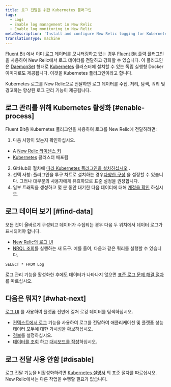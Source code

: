 ```yaml
---
title: 로그 전달을 위한 Kubernetes 플러그인
tags:
  - Logs
  - Enable log management in New Relic
  - Enable log monitoring in New Relic
metaDescription: 'Install and configure New Relic logging for Kubernetes, so you can use enhanced log management capabilities.'
translationType: machine
---
```


[Fluent Bit](https://fluentbit.io/) 에서 이미 로그 데이터를 모니터링하고 있는 경우 [Fluent Bit 출력 플러그인](https://github.com/newrelic/newrelic-fluent-bit-output) 을 사용하여 New Relic에서 로그 데이터를 전달하고 강화할 수 있습니다. 이 플러그인은 [DaemonSet](https://kubernetes.io/docs/concepts/workloads/controllers/daemonset/) 형태로 [Kubernetes](https://kubernetes.io/) 클러스터에 설치할 수 있는 독립 실행형 Docker 이미지로도 제공됩니다. 이것을 Kubernetes 플러그인이라고 합니다.

Kubernetes 로그를 New Relic으로 전달하면 로그 데이터를 수집, 처리, 탐색, 쿼리 및 경고하는 향상된 로그 관리 기능이 제공됩니다.

## 로그 관리를 위해 Kubernetes 활성화 [#enable-process]

Fluent Bit용 Kubernetes 플러그인을 사용하여 로그를 New Relic에 전달하려면:

1. 다음 사항이 있는지 확인하십시오.

* A [New Relic 라이센스 키](/docs/apis/intro-apis/new-relic-api-keys/#ingest-license-key)
* [Kubernetes](https://kubernetes.io/docs/setup/) 클러스터 배포됨

2. GitHub의 절차에 [따라 Kubernetes 플러그인을 설치하십시오](https://github.com/newrelic/helm-charts/tree/master/charts/newrelic-logging#installation) .
3. 선택 사항: 플러그인을 투구 차트로 설치하는 경우[다양한 구성](https://github.com/newrelic/helm-charts/tree/master/charts/newrelic-logging#configuration) 을 설정할 수 있습니다. 그러나 대부분의 사용자에게 유효하므로 표준 설정을 권장합니다.
4. 일부 트래픽을 생성하고 몇 분 동안 대기한 다음 데이터에 대해 [계정을 확인](#find-data) 하십시오.

<InstallFeedback/>

## 로그 데이터 보기 [#find-data]

모든 것이 올바르게 구성되고 데이터가 수집되는 경우 다음 두 위치에서 데이터 로그가 표시되어야 합니다.

* [New Relic의 로그 UI](https://one.newrelic.com/launcher/logger.log-launcher)
* [NRQL 조회](/docs/chart-builder/use-chart-builder/choose-data/use-advanced-nrql-mode-specify-data)를 실행하는 새 도구. 예를 들어, 다음과 같은 쿼리를 실행할 수 있습니다.

```
SELECT * FROM Log
```

로그 관리 기능을 활성화한 후에도 데이터가 나타나지 않으면 [표준 로그 문제 해결 절차](/docs/logs/log-management/troubleshooting/no-log-data-appears-ui/) 를 따르십시오.

## 다음은 뭐지? [#what-next]

[로그 UI](/docs/logs/log-management/ui-data/use-logs-ui/) 를 사용하여 플랫폼 전반에 걸쳐 로깅 데이터를 탐색하십시오.

* [컨텍스트에서 로그](/docs/logs/enable-log-management-new-relic/configure-logs-context/configure-logs-context-apm-agents/) 기능을 사용하여 로그를 전달하여 애플리케이션 및 플랫폼 성능 데이터 모두에 대한 가시성을 확보하십시오.
* [경보](/docs/alerts-applied-intelligence/new-relic-alerts/alert-conditions/create-alert-conditions/)를 설정하십시오.
* [데이터를 조회](/docs/query-your-data/explore-query-data/get-started/introduction-querying-new-relic-data/) 하고 [대시보드를 작성](/docs/query-your-data/explore-query-data/dashboards/introduction-dashboards/)하십시오.

## 로그 전달 사용 안함 [#disable]

로그 전달 기능을 비활성화하려면 [Kubernetes 설명서](https://github.com/newrelic/helm-charts/tree/master/charts/newrelic-logging#installation) 의 표준 절차를 따르십시오. New Relic에서는 다른 작업을 수행할 필요가 없습니다.